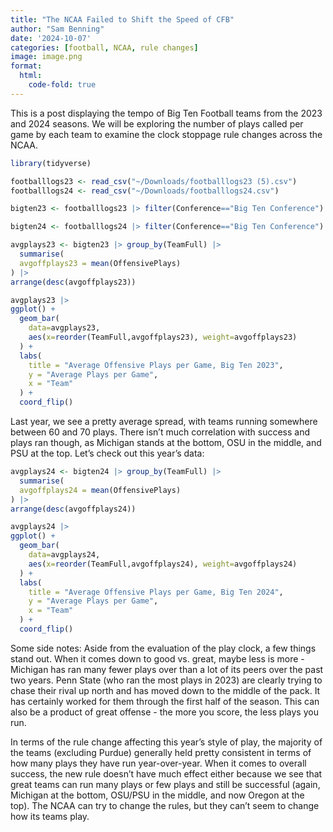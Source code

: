 ```yaml
---
title: "The NCAA Failed to Shift the Speed of CFB"
author: "Sam Benning"
date: '2024-10-07'
categories: [football, NCAA, rule changes]
image: image.png
format: 
  html:
    code-fold: true
---
```


This is a post displaying the tempo of Big Ten Football teams from the 2023 and 2024 seasons. We will be exploring the number of plays called per game by each team to examine the clock stoppage rule changes across the NCAA.

```r
library(tidyverse)

footballlogs23 <- read_csv("~/Downloads/footballlogs23 (5).csv")
footballlogs24 <- read_csv("~/Downloads/footballlogs24.csv")
```

```r
bigten23 <- footballlogs23 |> filter(Conference=="Big Ten Conference")

bigten24 <- footballlogs24 |> filter(Conference=="Big Ten Conference")
```

```r
avgplays23 <- bigten23 |> group_by(TeamFull) |>
  summarise(
  avgoffplays23 = mean(OffensivePlays)
) |>
arrange(desc(avgoffplays23))
```

```r
avgplays23 |>
ggplot() + 
  geom_bar(
    data=avgplays23, 
    aes(x=reorder(TeamFull,avgoffplays23), weight=avgoffplays23)
  ) +
  labs(
    title = "Average Offensive Plays per Game, Big Ten 2023",
    y = "Average Plays per Game",
    x = "Team"
  ) +
  coord_flip()
```

Last year, we see a pretty average spread, with teams running somewhere between 60 and 70 plays. There isn't much correlation with success and plays ran though, as Michigan stands at the bottom, OSU in the middle, and PSU at the top. Let's check out this year's data:

```r
avgplays24 <- bigten24 |> group_by(TeamFull) |>
  summarise(
  avgoffplays24 = mean(OffensivePlays)
) |>
arrange(desc(avgoffplays24))
```

```r
avgplays24 |>
ggplot() + 
  geom_bar(
    data=avgplays24, 
    aes(x=reorder(TeamFull,avgoffplays24), weight=avgoffplays24)
  ) +
  labs(
    title = "Average Offensive Plays per Game, Big Ten 2024",
    y = "Average Plays per Game",
    x = "Team"
  ) +
  coord_flip()
```

Some side notes: Aside from the evaluation of the play clock, a few things stand out. When it comes down to good vs. great, maybe less is more - Michigan has ran many fewer plays over than a lot of its peers over the past two years. Penn State (who ran the most plays in 2023) are clearly trying to chase their rival up north and has moved down to the middle of the pack. It has certainly worked for them through the first half of the season. This can also be a product of great offense - the more you score, the less plays you run.

In terms of the rule change affecting this year's style of play, the majority of the teams (excluding Purdue) generally held pretty consistent in terms of how many plays they have run year-over-year. When it comes to overall success, the new rule doesn't have much effect either because we see that great teams can run many plays or few plays and still be successful (again, Michigan at the bottom, OSU/PSU in the middle, and now Oregon at the top). The NCAA can try to change the rules, but they can't seem to change how its teams play.
